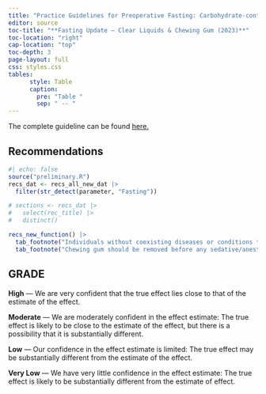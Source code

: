 ```yaml
---
title: "Practice Guidelines for Preoperative Fasting: Carbohydrate-containing Clear Liquids with or without Protein, Chewing Gum, and Pediatric Fasting Duration (2023)"
editor: source
toc-title: "**Fasting Update — Clear Liquids & Chewing Gum (2023)**"
toc-location: "right"
cap-location: "top"
toc-depth: 3
page-layout: full
css: styles.css
tables:
      style: Table
      caption:
        pre: "Table "
        sep: " -- "
---
```


The complete guideline can be found [here.](https://pubs.asahq.org/anesthesiology/article/138/2/132/137508/2023-American-Society-of-Anesthesiologists)

## Recommendations

```r
#| echo: false
source("preliminary.R")
recs_dat <- recs_all_new_dat |>  
  filter(str_detect(parameter, "Fasting"))

# sections <- recs_dat |>
#   select(rec_title) |> 
#   distinct()

recs_new_function() |> 
  tab_footnote("Individuals without coexisting diseases or conditions that may increase the risk for aspiration, including esophageal disorders such as significant uncontrolled reflux disease, hiatal hernia, Zenker’s diverticulum, achalasia, stricture, previous gastric surgery (for example, gastric bypass), gastroparesis, diabetes mellitus, opioid use, gastrointestinal obstruction or acute intraabdominal processes, pregnancy, obesity, and emergency procedures. Exercise clinical judgement with this patient population. †Up to 400 mL of clear liquids is considered an appropriate volume. Trial participants ingested a median of 400 mL of carbohydrate-containing clear liquids (interquartile range, 300 to 400 mL) up to 2 h before anesthesia administration. ‡Chewing gum should be removed before any sedative/anesthetic is administered.", locations = cells_body(columns = rec, rows = 1)) |> 
  tab_footnote("Chewing gum should be removed before any sedative/anesthetic is administered.", locations = cells_body(columns = rec, rows = 3))

```

## GRADE

**High** --- We are very confident that the true effect lies close to that of the estimate of the effect.

**Moderate** --- We are moderately confident in the effect estimate: The true effect is likely to be close to the estimate of the effect, but there is a possibility that it is substantially different.

**Low** --- Our confidence in the effect estimate is limited: The true effect may be substantially different from the estimate of the effect.

**Very Low** --- We have very little confidence in the effect estimate: The true effect is likely to be substantially different from the estimate of effect.

